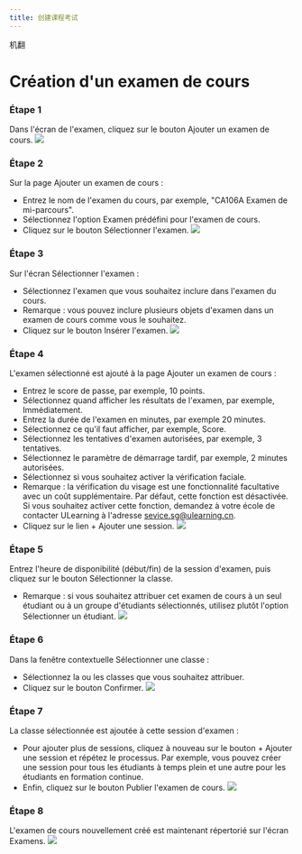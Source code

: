 ```yaml
--- 
title: 创建课程考试
--- 
```



机翻
# Création d'un examen de cours 
 
 ### Étape 1 
 Dans l'écran de l'examen, cliquez sur le bouton Ajouter un examen de cours. 
 ![]( /Img/ulearning/teacher/exam13.png) 
 
 ### Étape 2 
 Sur la page Ajouter un examen de cours : 
 - Entrez le nom de l'examen du cours, par exemple, "CA106A Examen de mi-parcours". 
 - Sélectionnez l'option Examen prédéfini pour l'examen de cours. 
 - Cliquez sur le bouton Sélectionner l'examen. 
 ![]( /Img/ulearning/teacher/exam14.png) 
 
 ### Étape 3 
 Sur l'écran Sélectionner l'examen : 
 - Sélectionnez l'examen que vous souhaitez inclure dans l'examen du cours. 
 - Remarque : vous pouvez inclure plusieurs objets d'examen dans un examen de cours comme vous le souhaitez. 
 - Cliquez sur le bouton Insérer l'examen. 
 ![]( /Img/ulearning/teacher/exam15.png) 
 
 ### Étape 4 
 L'examen sélectionné est ajouté à la page Ajouter un examen de cours : 
 - Entrez le score de passe, par exemple, 10 points. 
 - Sélectionnez quand afficher les résultats de l'examen, par exemple, Immédiatement. 
 - Entrez la durée de l'examen en minutes, par exemple 20 minutes. 
 - Sélectionnez ce qu'il faut afficher, par exemple, Score. 
 - Sélectionnez les tentatives d'examen autorisées, par exemple, 3 tentatives. 
 - Sélectionnez le paramètre de démarrage tardif, par exemple, 2 minutes autorisées. 
 - Sélectionnez si vous souhaitez activer la vérification faciale. 
 - Remarque : la vérification du visage est une fonctionnalité facultative avec un coût supplémentaire. Par défaut, cette fonction est désactivée. Si vous souhaitez activer cette fonction, demandez à votre école de contacter ULearning à l'adresse sevice.sg@ulearning.cn. 
 - Cliquez sur le lien + Ajouter une session. 
 ![]( /Img/ulearning/teacher/exam16.png) 
 
 ### Étape 5 
 Entrez l'heure de disponibilité (début/fin) de la session d'examen, puis cliquez sur le bouton Sélectionner la classe. 
 - Remarque : si vous souhaitez attribuer cet examen de cours à un seul étudiant ou à un groupe d'étudiants sélectionnés, utilisez plutôt l'option Sélectionner un étudiant. 
 ![]( /Img/ulearning/teacher/exam17.png) 
 
 ### Étape 6 
 Dans la fenêtre contextuelle Sélectionner une classe : 
 - Sélectionnez la ou les classes que vous souhaitez attribuer. 
 - Cliquez sur le bouton Confirmer. 
 ![]( /Img/ulearning/teacher/exam18.png) 
 
 ### Étape 7 
 La classe sélectionnée est ajoutée à cette session d'examen : 
 - Pour ajouter plus de sessions, cliquez à nouveau sur le bouton + Ajouter une session et répétez le processus. Par exemple, vous pouvez créer une session pour tous les étudiants à temps plein et une autre pour les étudiants en formation continue. 
 - Enfin, cliquez sur le bouton Publier l'examen de cours. 
 ![]( /Img/ulearning/teacher/exam19.png) 
 
 ### Étape 8 
 L'examen de cours nouvellement créé est maintenant répertorié sur l'écran Examens. 
 ![]( /Img/ulearning/teacher/exam20.png)
